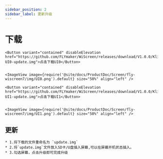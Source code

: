```yaml
---
sidebar_position: 2
sidebar_label: 更新升级
---
```





# 下载
    <Button variant="contained" disableElevation href="https://github.com/FLYmaker/WiScreen/releases/download/V1.0.0/Klipper-UI0-update.img">点击下载UI0</Button>
    

    <ImageView image={require('@site/docs/ProductDoc/Screen/fly-wiscreen7/img/UI0.png').default} size="50%" align="left" />

    <Button variant="contained" disableElevation href="https://github.com/FLYmaker/WiScreen/releases/download/V1.0.0/Klipper-UI1-update.img">点击下载UI1</Button>
   

    <ImageView image={require('@site/docs/ProductDoc/Screen/fly-wiscreen7/img/UI1.png').default} size="50%" align="left" />

##   更新
    * 1.将下载的文件重命名为 `update.img`
    * 2.将`update.img`文件放入SD卡/U盘插入屏幕,可以在屏幕开机状态插入。
    * 3.勾选屏幕，点击升级即可完成升级

